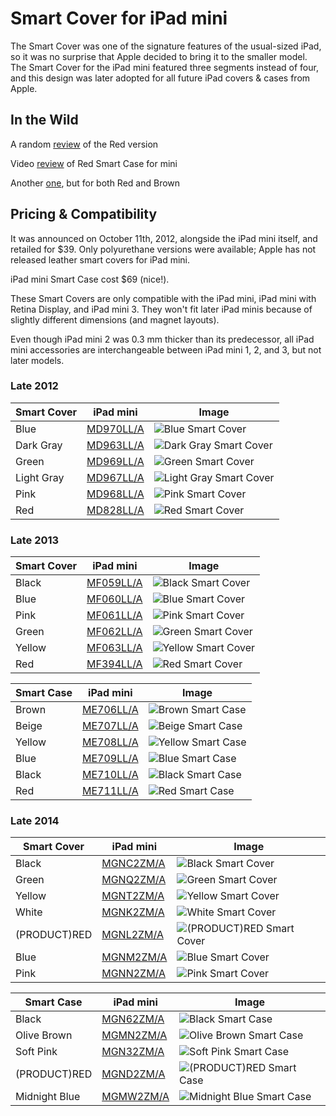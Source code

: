 
# Smart Cover for iPad mini

The Smart Cover was one of the signature features of the usual-sized iPad, so it was no surprise that Apple decided to bring it to the smaller model. The Smart Cover for the iPad mini featured three segments instead of four, and this design was later adopted for all future iPad covers & cases from Apple.

## In the Wild

A random [review](http://isource.com/2012/11/05/ipad-mini-smart-cover-review/) of the Red version

Video [review](https://youtu.be/Ca2IMc3scPo) of Red Smart Case for mini

Another [one](https://youtu.be/ybauZRR9snM), but for both Red and Brown

## Pricing & Compatibility

It was announced on October 11th, 2012, alongside the iPad mini itself, and retailed for \$39. Only polyurethane versions were available; Apple has not released leather smart covers for iPad mini.

iPad mini Smart Case cost \$69 (nice!).

These Smart Covers are only compatible with the iPad mini, iPad mini with Retina Display, and iPad mini 3. They won't fit later iPad minis because of slightly different dimensions (and magnet layouts).

Even though iPad mini 2 was 0.3 mm thicker than its predecessor, all iPad mini accessories are interchangeable between iPad mini 1, 2, and 3, but not later models.

### Late 2012

| Smart Cover | iPad mini | Image |
| --- | --- | --- |
| Blue | [MD970LL/A](/ipad_mini/MD970) | ![Blue Smart Cover](/everyphone/MD970.png) |
| Dark Gray | [MD963LL/A](/ipad_mini/MD963) | ![Dark Gray Smart Cover](/everyphone/MD963.png) |
| Green | [MD969LL/A](/ipad_mini/MD969) | ![Green Smart Cover](/everyphone/MD969.png) |
| Light Gray | [MD967LL/A](/ipad_mini/MD967) | ![Light Gray Smart Cover](/everyphone/MD967.png) |
| Pink | [MD968LL/A](/ipad_mini/MD968) | ![Pink Smart Cover](/everyphone/MD968.png) |
| Red | [MD828LL/A](/ipad_mini/MD828) | ![Red Smart Cover](/everyphone/MD828.png) |

### Late 2013

| Smart Cover | iPad mini | Image |
| --- | --- | --- |
| Black | [MF059LL/A](/ipad_mini/MF059) | ![Black Smart Cover](/everyphone/MF059.png) |
| Blue | [MF060LL/A](/ipad_mini/MF060) | ![Blue Smart Cover](/everyphone/MF060.png) |
| Pink | [MF061LL/A](/ipad_mini/MF061) | ![Pink Smart Cover](/everyphone/MF061.png) |
| Green | [MF062LL/A](/ipad_mini/MF062) | ![Green Smart Cover](/everyphone/MF062.png) |
| Yellow | [MF063LL/A](/ipad_mini/MF063) | ![Yellow Smart Cover](/everyphone/MF063.png) |
| Red | [MF394LL/A](/ipad_mini/MF394) | ![Red Smart Cover](/everyphone/MF394.png) |

| Smart Case | iPad mini | Image |
| --- | --- | --- |
| Brown | [ME706LL/A](/ipad_mini/ME706) | ![Brown Smart Case](/everyphone/ME706.png) |
| Beige | [ME707LL/A](/ipad_mini/ME707) | ![Beige Smart Case](/everyphone/ME707.png) |
| Yellow | [ME708LL/A](/ipad_mini/ME708) | ![Yellow Smart Case](/everyphone/ME708.png) |
| Blue | [ME709LL/A](/ipad_mini/ME709) | ![Blue Smart Case](/everyphone/ME709.png) |
| Black | [ME710LL/A](/ipad_mini/ME710) | ![Black Smart Case](/everyphone/ME710.png) |
| Red | [ME711LL/A](/ipad_mini/ME711) | ![Red Smart Case](/everyphone/ME711.png) |

### Late 2014

| Smart Cover | iPad mini | Image |
| --- | --- | --- |
| Black | [MGNC2ZM/A](/ipad_mini/MGNC2) | ![Black Smart Cover](/everyphone/MGNC2.png) |
| Green | [MGNQ2ZM/A](/ipad_mini/MGNQ2) | ![Green Smart Cover](/everyphone/MGNQ2.png) |
| Yellow | [MGNT2ZM/A](/ipad_mini/MGNT2) | ![Yellow Smart Cover](/everyphone/MGNT2.png) |
| White | [MGNK2ZM/A](/ipad_mini/MGNK2) | ![White Smart Cover](/everyphone/MGNK2.png) |
| (PRODUCT)RED | [MGNL2ZM/A](/ipad_mini/MGNL2) | ![(PRODUCT)RED Smart Cover](/everyphone/MGNL2.png) |
| Blue | [MGNM2ZM/A](/ipad_mini/MGNM2) | ![Blue Smart Cover](/everyphone/MGNM2.png) |
| Pink | [MGNN2ZM/A](/ipad_mini/MGNN2) | ![Pink Smart Cover](/everyphone/MGNN2.png) |

| Smart Case | iPad mini | Image |
| --- | --- | --- |
| Black | [MGN62ZM/A](/ipad_mini/MGN62) | ![Black Smart Case](/everyphone/MGN62.png) |
| Olive Brown | [MGMN2ZM/A](/ipad_mini/MGMN2) | ![Olive Brown Smart Case](/everyphone/MGMN2.png) |
| Soft Pink | [MGN32ZM/A](/ipad_mini/MGN32) | ![Soft Pink Smart Case](/everyphone/MGN32.png) |
| (PRODUCT)RED | [MGND2ZM/A](/ipad_mini/MGND2) | ![(PRODUCT)RED Smart Case](/everyphone/MGND2.png) |
| Midnight Blue | [MGMW2ZM/A](/ipad_mini/MGMW2) | ![Midnight Blue Smart Case](/everyphone/MGMW2.png) |
